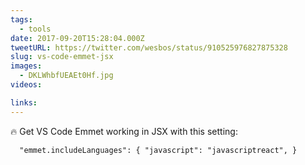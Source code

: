 ```yaml
---
tags:
  - tools
date: 2017-09-20T15:28:04.000Z
tweetURL: https://twitter.com/wesbos/status/910525976827875328
slug: vs-code-emmet-jsx
images:
  - DKLWhbfUEAEt0Hf.jpg
videos:

links:
---
```


🔥 Get VS Code Emmet working in JSX with this setting:

```
  "emmet.includeLanguages": { "javascript": "javascriptreact", }
```
